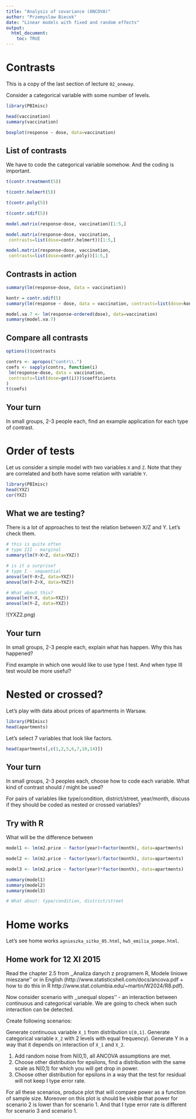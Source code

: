 ```yaml
---
title: "Analysis of covariance (ANCOVA)"
author: "Przemyslaw Biecek"
date: "Linear models with fixed and random effects"
output: 
  html_document:
    toc: TRUE
---
```


# Contrasts

This is a copy of the last section of lecture `02_oneway`.

Consider a categorical variable with some number of levels.

```r
library(PBImisc)

head(vaccination)
summary(vaccination)

boxplot(response ~ dose, data=vaccination)
```

## List of contrasts

We have to code the categorical variable somehow. And the coding is important.

```r

t(contr.treatment(5))

t(contr.helmert(5))

t(contr.poly(5))

t(contr.sdif(5))

model.matrix(response~dose, vaccination)[1:5,]

model.matrix(response~dose, vaccination,
 contrasts=list(dose=contr.helmert))[1:5,]

model.matrix(response~dose, vaccination,
 contrasts=list(dose=contr.poly))[1:5,]
```

## Contrasts in action

```r
summary(lm(response~dose, data = vaccination))

kontr = contr.sdif(5)
summary(lm(response ~ dose, data = vaccination, contrasts=list(dose=kontr)))

model.va.7 <- lm(response~ordered(dose), data=vaccination)
summary(model.va.7)
```

## Compare all contrasts

```r
options()$contrasts

contrs <- apropos("contr\\.")
coefs <- sapply(contrs, function(i)
 lm(response~dose, data = vaccination,
 contrasts=list(dose=get(i)))$coefficients
)
t(coefs)
```


## Your turn

In small groups, 2-3 people each, find an example application for each type of contrast.


# Order of tests


Let us consider a simple model with two variables `X` and `Z`. Note that they are correlated and both have some relation with variable `Y`.

```r
library(PBImisc)
head(YXZ)
cor(YXZ)
```

## What we are testing?

There is a lot of approaches to test the relation between X/Z and Y. Let's check them.

```r
# this is quite often
# type III - marginal
summary(lm(Y~X+Z, data=YXZ))

# is it a surprise?
# type I - sequential
anova(lm(Y~X+Z, data=YXZ))
anova(lm(Y~Z+X, data=YXZ))

# What about this?
anova(lm(Y~X, data=YXZ))
anova(lm(Y~Z, data=YXZ))

```

!(YXZ2.png)

## Your turn

In small groups, 2-3 people each, explain what has happen. 
Why this has happened?

Find example in which one would like to use type I test. And when type III test would be more useful?

# Nested or crossed?

Let's play with data about prices of apartments in Warsaw.

```r
library(PBImisc)
head(apartments)
```

Let's select 7 variables that look like factors.

```r
head(apartments[,c(1,2,5,6,7,10,14)])
```

## Your turn

In small groups, 2-3 peoples each, choose how to code each variable.
What kind of contrast should / might be used?

For pairs of variables like type/condition, district/street, year/month, discuss if they should be coded as nested or crossed variables?

## Try with R

What will be the difference between

```r
model1 <- lm(m2.price ~ factor(year)+factor(month), data=apartments)

model2 <- lm(m2.price ~ factor(year)/factor(month), data=apartments)

model3 <- lm(m2.price ~ factor(year)*factor(month), data=apartments)

summary(model1)
summary(model2)
summary(model3)

# What about: type/condition, district/street

```

# Home works

Let's see home works `agnieszka_sitko_05.html`, `hw5_emilia_pompe.html`.


## Home work for 12 XI 2015

Read the chapter 2.5 from ,,Analiza danych z programem R, Modele liniowe mieszane'' or in English (http://www.statisticshell.com/docs/ancova.pdf + how to do this in R http://www.stat.columbia.edu/~martin/W2024/R8.pdf).

Now consider scenario with ,,unequal slopes'' - an interaction between continuous and categorical variable. We are going to check when such interaction can be detected.

Create following scenarios:

Generate continuous variable `X_1` from distribution `U[0,1]`. Generate categorical variable `X_2` with 2 levels with equal frequency). Generate Y in a way that it depends on interaction of `X_1` and `X_2`.

1. Add random noise from N(0,1), all ANCOVA assumptions are met. 
2. Choose other distribution for epsilons, find a distribution with the same scale as N(0,1) for which you will get drop in power.
3. Choose other distribution for epsilons in a way that the test for residual will not keep I type error rate.

For all these scenarios, produce plot that will compare power as a function of sample size. Moreover on this plot is should be visible that power for scenario 2 is lower than for scenario 1. And that I type error rate is different for scenario 3 and scenario 1.



